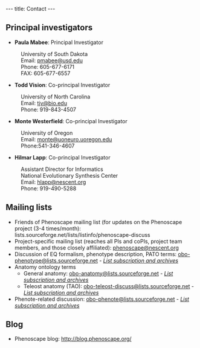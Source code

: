 ---
title: Contact
---

==Principal investigators==

* '''Paula Mabee''': Principal Investigator
:University of South Dakota
:Email: [mailto:pmabee%40usd%2eedu pmabee&#64;usd&#46;edu]
:Phone: 605-677-6171
:FAX: 605-677-6557

* '''Todd Vision''': Co-principal Investigator
:University of North Carolina
:Email: [mailto:tjv%40bio%2eunc%2eedu tjv&#64;bio&#46;edu]
:Phone: 919-843-4507

* '''Monte Westerfield''': Co-principal Investigator
:University of Oregon
:Email: [mailto:monte%40uoneuro%2uoregon%2edu monte&#64;uoneuro&#46;uoregon&#46;edu]
:Phone:541-346-4607

* '''Hilmar Lapp''': Co-principal Investigator
:Assistant Director for Informatics
:National Evolutionary Synthesis Center
:Email: [mailto:hlapp%40nescent%2org hlapp&#64;nescent&#46;org]
:Phone: 919-490-5288

==Mailing lists==
* Friends of Phenoscape mailing list (for updates on the Phenoscape project (3-4 times/month): lists.sourceforge.net/lists/listinfo/phenoscape-discuss
* Project-specific mailing list (reaches all PIs and coPIs, project team members, and those closely affiliated): [mailto:phenoscape%40nescent%2eorg phenoscape&#64;nescent&#46;org]
* Discussion of EQ formalism, phenotype description, PATO terms: [mailto:obo-phenotype%40lists%2e.sourceforge%2enet obo-phenotype@lists&#46;sourceforge&#46;net] - ''[https://lists.sourceforge.net/mailman/listinfo/obo-phenotype List subscription and archives]''
* Anatomy ontology terms
** General anatomy: [mailto:obo-anatomy%40lists%2e.sourceforge%2enet obo-anatomy&#64;lists&#46;sourceforge&#46;net] - ''[https://lists.sourceforge.net/mailman/listinfo/obo-anatomy List subscription and archives]''
** Teleost anatomy (TAO): [mailto:obo-teleost-discuss%40lists%2e.sourceforge%2enet obo-teleost-discuss&#64;lists&#46;sourceforge&#46;net] - ''[https://lists.sourceforge.net/lists/listinfo/obo-teleost-discuss List subscription and archives]''
* Phenote-related discussion: [mailto:obo-phenote%40lists%2e.sourceforge%2enet obo-phenote&#64;lists&#46;sourceforge&#46;net] - ''[https://lists.sourceforge.net/mailman/listinfo/obo-phenote List subscription and archives]''


==Blog==
* Phenoscape blog: http://blog.phenoscape.org/